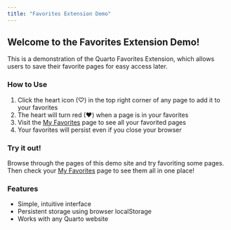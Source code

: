 ```yaml
---
title: "Favorites Extension Demo"
---
```


## Welcome to the Favorites Extension Demo!

This is a demonstration of the Quarto Favorites Extension, which allows users to save their favorite pages for easy access later.

### How to Use

1. Click the heart icon (♡) in the top right corner of any page to add it to your favorites
2. The heart will turn red (❤) when a page is in your favorites
3. Visit the [My Favorites](/favorites.qmd) page to see all your favorited pages
4. Your favorites will persist even if you close your browser

### Try it out!

Browse through the pages of this demo site and try favoriting some pages. Then check your [My Favorites](/favorites.qmd) page to see them all in one place!

### Features

- Simple, intuitive interface
- Persistent storage using browser localStorage
- Works with any Quarto website